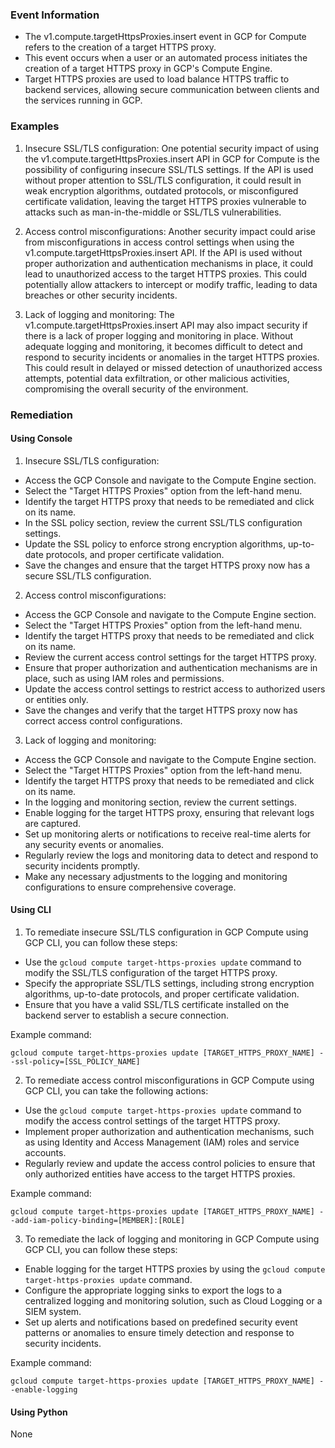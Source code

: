 
### Event Information

- The v1.compute.targetHttpsProxies.insert event in GCP for Compute refers to the creation of a target HTTPS proxy.
- This event occurs when a user or an automated process initiates the creation of a target HTTPS proxy in GCP's Compute Engine.
- Target HTTPS proxies are used to load balance HTTPS traffic to backend services, allowing secure communication between clients and the services running in GCP.


### Examples

1. Insecure SSL/TLS configuration: One potential security impact of using the v1.compute.targetHttpsProxies.insert API in GCP for Compute is the possibility of configuring insecure SSL/TLS settings. If the API is used without proper attention to SSL/TLS configuration, it could result in weak encryption algorithms, outdated protocols, or misconfigured certificate validation, leaving the target HTTPS proxies vulnerable to attacks such as man-in-the-middle or SSL/TLS vulnerabilities.

2. Access control misconfigurations: Another security impact could arise from misconfigurations in access control settings when using the v1.compute.targetHttpsProxies.insert API. If the API is used without proper authorization and authentication mechanisms in place, it could lead to unauthorized access to the target HTTPS proxies. This could potentially allow attackers to intercept or modify traffic, leading to data breaches or other security incidents.

3. Lack of logging and monitoring: The v1.compute.targetHttpsProxies.insert API may also impact security if there is a lack of proper logging and monitoring in place. Without adequate logging and monitoring, it becomes difficult to detect and respond to security incidents or anomalies in the target HTTPS proxies. This could result in delayed or missed detection of unauthorized access attempts, potential data exfiltration, or other malicious activities, compromising the overall security of the environment.

### Remediation

#### Using Console

1. Insecure SSL/TLS configuration:
- Access the GCP Console and navigate to the Compute Engine section.
- Select the "Target HTTPS Proxies" option from the left-hand menu.
- Identify the target HTTPS proxy that needs to be remediated and click on its name.
- In the SSL policy section, review the current SSL/TLS configuration settings.
- Update the SSL policy to enforce strong encryption algorithms, up-to-date protocols, and proper certificate validation.
- Save the changes and ensure that the target HTTPS proxy now has a secure SSL/TLS configuration.

2. Access control misconfigurations:
- Access the GCP Console and navigate to the Compute Engine section.
- Select the "Target HTTPS Proxies" option from the left-hand menu.
- Identify the target HTTPS proxy that needs to be remediated and click on its name.
- Review the current access control settings for the target HTTPS proxy.
- Ensure that proper authorization and authentication mechanisms are in place, such as using IAM roles and permissions.
- Update the access control settings to restrict access to authorized users or entities only.
- Save the changes and verify that the target HTTPS proxy now has correct access control configurations.

3. Lack of logging and monitoring:
- Access the GCP Console and navigate to the Compute Engine section.
- Select the "Target HTTPS Proxies" option from the left-hand menu.
- Identify the target HTTPS proxy that needs to be remediated and click on its name.
- In the logging and monitoring section, review the current settings.
- Enable logging for the target HTTPS proxy, ensuring that relevant logs are captured.
- Set up monitoring alerts or notifications to receive real-time alerts for any security events or anomalies.
- Regularly review the logs and monitoring data to detect and respond to security incidents promptly.
- Make any necessary adjustments to the logging and monitoring configurations to ensure comprehensive coverage.

#### Using CLI

1. To remediate insecure SSL/TLS configuration in GCP Compute using GCP CLI, you can follow these steps:

- Use the `gcloud compute target-https-proxies update` command to modify the SSL/TLS configuration of the target HTTPS proxy.
- Specify the appropriate SSL/TLS settings, including strong encryption algorithms, up-to-date protocols, and proper certificate validation.
- Ensure that you have a valid SSL/TLS certificate installed on the backend server to establish a secure connection.

Example command:
```
gcloud compute target-https-proxies update [TARGET_HTTPS_PROXY_NAME] --ssl-policy=[SSL_POLICY_NAME]
```

2. To remediate access control misconfigurations in GCP Compute using GCP CLI, you can take the following actions:

- Use the `gcloud compute target-https-proxies update` command to modify the access control settings of the target HTTPS proxy.
- Implement proper authorization and authentication mechanisms, such as using Identity and Access Management (IAM) roles and service accounts.
- Regularly review and update the access control policies to ensure that only authorized entities have access to the target HTTPS proxies.

Example command:
```
gcloud compute target-https-proxies update [TARGET_HTTPS_PROXY_NAME] --add-iam-policy-binding=[MEMBER]:[ROLE]
```

3. To remediate the lack of logging and monitoring in GCP Compute using GCP CLI, you can follow these steps:

- Enable logging for the target HTTPS proxies by using the `gcloud compute target-https-proxies update` command.
- Configure the appropriate logging sinks to export the logs to a centralized logging and monitoring solution, such as Cloud Logging or a SIEM system.
- Set up alerts and notifications based on predefined security event patterns or anomalies to ensure timely detection and response to security incidents.

Example command:
```
gcloud compute target-https-proxies update [TARGET_HTTPS_PROXY_NAME] --enable-logging
```

#### Using Python

None

